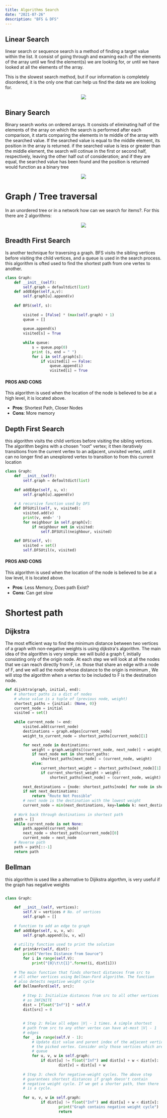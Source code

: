 ```yaml
---
title: Algorithms Search  
date: "2021-07-26"
description: "BFS & DFS"
---
```



## Linear Search
linear search or sequence search is a method of finding a target value within the list.
It consist of going through and examing each of the elements of the array until we find the element(s) we are looking for, or until we have looked at all the elements of the array.

This is the slowest search method, but if our information is completely disordered, it is the only one that can help us find the data we are looking for.

<center>
<img class="w-60-l " src='https://imgur.com/9UaTiEP.gif'></img>
</center>

## Binary Search
Binary search works on ordered arrays. It consists of eliminating half of the elements of the array on which the search is performed after each comparison, it starts comparing the elements in te middle of the array with the searched value. If the searched value is equal to the middle element, its position in the array is returned. if the searched value is less or greater than the middle element, the search will cotinue in the first or second half, respectively, leaving the other half out of consideration; and if they are equal, the searched value has been found and the position is returned
would function as a binary tree

<center>
<img class="w-60-l " src='https://imgur.com/yWJHmFH.gif'></img>
</center>

# Graph / Tree  traversal 
In an unordered tree or in a network how can we search for items?. For this there are 2 algorithms:

<center>
<img class="w-60-l " src='https://imgur.com/XGy4i4e.gif'></img>
</center>

## Breadth First Search

Is another technique for traversing a graph. BFS visits the sibling vertices before visiting the child vertices, and a queue is used in the search process. this algorithm is ofted used to find the shortest path from one vertex to another.
```python
class Graph:
    def __init__(self):
        self.graph = defaultdict(list)
    def addEdge(self,u,v):
        self.graph[u].append(v)
 
    def BFS(self, s):
 
        visited = [False] * (max(self.graph) + 1)
        queue = []
 
        queue.append(s)
        visited[s] = True
        
        while queue:
            s = queue.pop(0)
            print (s, end = " ")
            for i in self.graph[s]:
                if visited[i] == False:
                    queue.append(i)
                    visited[i] = True
```

#### PROS AND CONS

This algorithm is used when the location of the node is believed to be at a high level, it is  located above.

- **Pros**: Shortest Path, Closer Nodes
- **Cons**: More memory


## Depth First Search

this algorithm visits the child vertices before visiting the sibling vertices.
The algorithm begins with a chosen "root" vertex; it then iteratively transitions from the current vertex to an adjacent, unvisited vertex, until it can no longer find an unexplored vertex to transition to from this current location

```python
class Graph:
    def __init__(self):
        self.graph = defaultdict(list)
  
    def addEdge(self, u, v):
        self.graph[u].append(v)
  
    # A recursive function used by DFS
    def DFSUtil(self, v, visited):
        visited.add(v)
        print(v, end=' ')
        for neighbour in self.graph[v]:
            if neighbour not in visited:
                self.DFSUtil(neighbour, visited)
  
    def DFS(self, v):
        visited = set()
        self.DFSUtil(v, visited)
```
#### PROS AND CONS

This algorithm is used when the location of the node is believed to be at a low level, it is  located above.

- **Pros**: Less Memory, Does path Exist?
- **Cons**: Can get slow

# Shortest path
## Dijkstra

The most efficient way to find the minimum distance between two vertices of a graph with non-negative weights is using dijkstra's algorithm. The main idea of the algorithm is very simple: we will build a graph f, initially consisting only of the origin node. At each step we will look at all the nodes that we can reach directly from F, i.e. those that share an edge with a node of F, and we will ad the node whose distance to the origin is minimum , We will stop the algorithm when a vertex to be included to F is the destination node.


``` python
def dijsktra(graph, initial, end):
    # shortest paths is a dict of nodes
    # whose value is a tuple of (previous node, weight)
    shortest_paths = {initial: (None, 0)}
    current_node = initial
    visited = set()
    
    while current_node != end:
        visited.add(current_node)
        destinations = graph.edges[current_node]
        weight_to_current_node = shortest_paths[current_node][1]

        for next_node in destinations:
            weight = graph.weights[(current_node, next_node)] + weight_to_current_node
            if next_node not in shortest_paths:
                shortest_paths[next_node] = (current_node, weight)
            else:
                current_shortest_weight = shortest_paths[next_node][1]
                if current_shortest_weight > weight:
                    shortest_paths[next_node] = (current_node, weight)
        
        next_destinations = {node: shortest_paths[node] for node in shortest_paths if node not in visited}
        if not next_destinations:
            return "Route Not Possible"
        # next node is the destination with the lowest weight
        current_node = min(next_destinations, key=lambda k: next_destinations[k][1])
    
    # Work back through destinations in shortest path
    path = []
    while current_node is not None:
        path.append(current_node)
        next_node = shortest_paths[current_node][0]
        current_node = next_node
    # Reverse path
    path = path[::-1]
    return path
```
## Bellman
this algorithm is used like a alternative to Dijikstra algorthm, is very useful if the graph has negative weights
```python

class Graph:
 
    def __init__(self, vertices):
        self.V = vertices # No. of vertices
        self.graph = []
 
    # function to add an edge to graph
    def addEdge(self, u, v, w):
        self.graph.append([u, v, w])
         
    # utility function used to print the solution
    def printArr(self, dist):
        print("Vertex Distance from Source")
        for i in range(self.V):
            print("{0}\t\t{1}".format(i, dist[i]))
     
    # The main function that finds shortest distances from src to
    # all other vertices using Bellman-Ford algorithm. The function
    # also detects negative weight cycle
    def BellmanFord(self, src):
 
        # Step 1: Initialize distances from src to all other vertices
        # as INFINITE
        dist = [float("Inf")] * self.V
        dist[src] = 0
 
 
        # Step 2: Relax all edges |V| - 1 times. A simple shortest
        # path from src to any other vertex can have at-most |V| - 1
        # edges
        for _ in range(self.V - 1):
            # Update dist value and parent index of the adjacent vertices of
            # the picked vertex. Consider only those vertices which are still in
            # queue
            for u, v, w in self.graph:
                if dist[u] != float("Inf") and dist[u] + w < dist[v]:
                        dist[v] = dist[u] + w
 
        # Step 3: check for negative-weight cycles. The above step
        # guarantees shortest distances if graph doesn't contain
        # negative weight cycle. If we get a shorter path, then there
        # is a cycle.
 
        for u, v, w in self.graph:
                if dist[u] != float("Inf") and dist[u] + w < dist[v]:
                        print("Graph contains negative weight cycle")
                        return
                         
```
